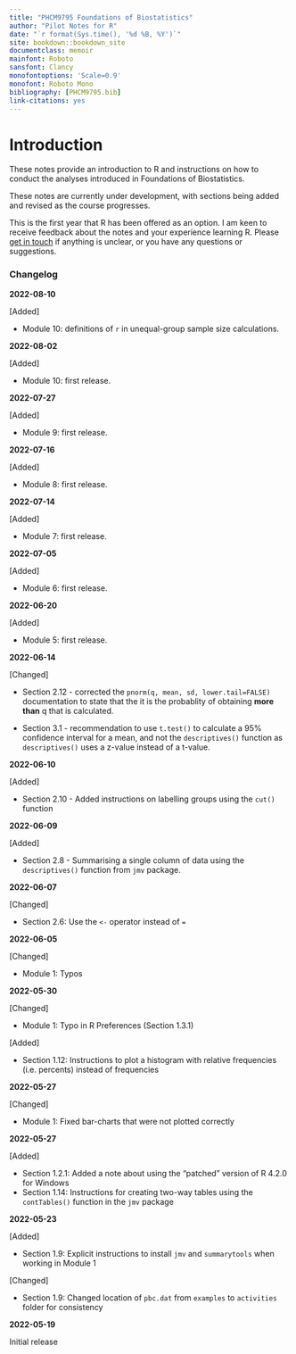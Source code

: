 ```yaml
---
title: "PHCM9795 Foundations of Biostatistics"
author: "Pilot Notes for R"
date: "`r format(Sys.time(), '%d %B, %Y')`"
site: bookdown::bookdown_site
documentclass: memoir
mainfont: Roboto
sansfont: Clancy
monofontoptions: 'Scale=0.9'
monofont: Roboto Mono
bibliography: [PHCM9795.bib]
link-citations: yes
---
```


# Introduction {.unnumbered}

These notes provide an introduction to R and instructions on how to conduct the analyses introduced in Foundations of Biostatistics.

These notes are currently under development, with sections being added and revised as the course progresses.

This is the first year that R has been offered as an option. I am keen to receive feedback about the notes and your experience learning R. Please [get in touch](mailto:t.dobbins@unsw.edu.au) if anything is unclear, or you have any questions or suggestions.

### Changelog {-}

**2022-08-10**

[Added]

- Module 10: definitions of `r` in unequal-group sample size calculations.

**2022-08-02**

[Added]

- Module 10: first release.

**2022-07-27**

[Added]

- Module 9: first release.

**2022-07-16**

[Added]

- Module 8: first release.

**2022-07-14**

[Added]

- Module 7: first release.

**2022-07-05**

[Added]

- Module 6: first release.

**2022-06-20**

[Added]

- Module 5: first release.

**2022-06-14**

[Changed]

- Section 2.12 - corrected the `pnorm(q, mean, sd, lower.tail=FALSE)` documentation to state that the it is the probablity of obtaining **more than** q that is calculated.

- Section 3.1 - recommendation to use `t.test()` to calculate a 95% confidence interval for a mean, and not the `descriptives()` function as `descriptives()` uses a z-value instead of a t-value.

**2022-06-10**

[Added]

- Section 2.10 - Added instructions on labelling groups using the `cut()` function

**2022-06-09**

[Added]

- Section 2.8 - Summarising a single column of data using the `descriptives()` function from `jmv` package.

**2022-06-07**

[Changed]

- Section 2.6: Use the `<-` operator instead of `=`

**2022-06-05**

[Changed]

- Module 1: Typos


**2022-05-30**

[Changed]

- Module 1: Typo in R Preferences (Section 1.3.1)

[Added]

- Section 1.12: Instructions to plot a histogram with relative frequencies (i.e. percents) instead of frequencies

**2022-05-27**

[Changed]

- Module 1: Fixed bar-charts that were not plotted correctly

**2022-05-27**

[Added]

-   Section 1.2.1: Added a note about using the "patched" version of R 4.2.0 for Windows
-   Section 1.14: Instructions for creating two-way tables using the `contTables()` function in the `jmv` package

**2022-05-23**

[Added]

-   Section 1.9: Explicit instructions to install `jmv` and `summarytools` when working in Module 1

[Changed]

-   Section 1.9: Changed location of `pbc.dat` from `examples` to `activities` folder for consistency

**2022-05-19**

Initial release
